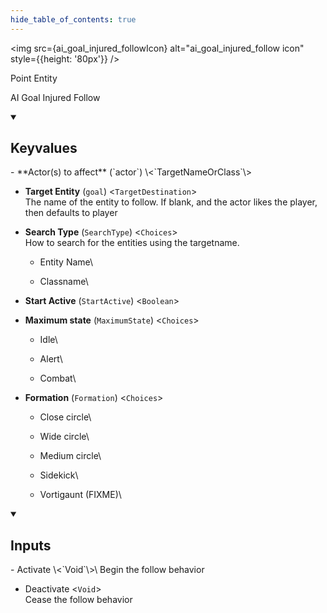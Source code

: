 ```yaml
---
hide_table_of_contents: true
---
```


<!---
!!!!!!
THIS PAGE IS AUTOGENERATED FROM GAME FGD DEFINITIONS!
DO NOT EDIT MANUALLY!
!!!!!!

In order to make edits, you can make an annotation file in /fgd_dump_overrides
-->



<img src={ai_goal_injured_followIcon} alt="ai_goal_injured_follow icon" style={{height: '80px'}} />

Point Entity

AI Goal Injured Follow

<details open>
<summary><h2>Keyvalues</h2></summary>
- **Actor(s) to affect** (`actor`) \<`TargetNameOrClass`\>

- **Target Entity** (`goal`) \<`TargetDestination`\>\
The name of the entity to follow. If blank, and the actor likes the player, then defaults to player

- **Search Type** (`SearchType`) \<`Choices`\>\
How to search for the entities using the targetname.
  - Entity Name\
    
  - Classname\
    


- **Start Active** (`StartActive`) \<`Boolean`\>

- **Maximum state** (`MaximumState`) \<`Choices`\>
  - Idle\
    
  - Alert\
    
  - Combat\
    


- **Formation** (`Formation`) \<`Choices`\>
  - Close circle\
    
  - Wide circle\
    
  - Medium circle\
    
  - Sidekick\
    
  - Vortigaunt (FIXME)\
    



 </details>
<details open>
<summary><h2>Inputs</h2></summary>
- Activate \<`Void`\>\
Begin the follow behavior

- Deactivate \<`Void`\>\
Cease the follow behavior


 </details>
